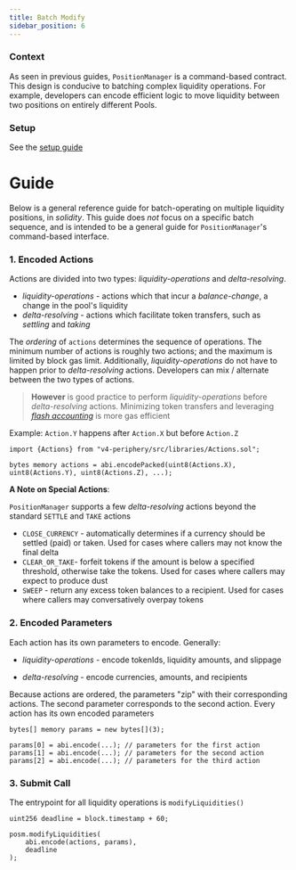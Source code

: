 ```yaml
---
title: Batch Modify
sidebar_position: 6
---
```


### Context

As seen in previous guides, `PositionManager` is a command-based contract. This design is conducive to 
batching complex liquidity operations. For example, developers can encode efficient logic to move
liquidity between two positions on entirely different Pools. 

### Setup

See the [setup guide](./00-setup-liquidity.mdx)

# Guide

Below is a general reference guide for batch-operating on multiple liquidity positions, in *solidity*.
This guide does _not_ focus on a specific batch sequence, and is intended to be a general guide for `PositionManager`'s command-based interface.

### 1. Encoded Actions

Actions are divided into two types: _liquidity-operations_ and _delta-resolving_.

* _liquidity-operations_ - actions which that incur a *balance-change*, a change in the pool's liquidity
* _delta-resolving_ - actions which facilitate token transfers, such as _settling_ and _taking_

The _ordering_ of `actions` determines the sequence of operations. The minimum number of actions is roughly two actions; and the maximum is limited by block gas limit.
Additionally, _liquidity-operations_ do not have to happen prior to _delta-resolving_ actions. Developers can mix / alternate between
the two types of actions.

> **However** is good practice to perform _liquidity-operations_ before _delta-resolving_ actions. Minimizing token transfers
and leveraging [_flash accounting_](../../concepts/02-flash-accounting.mdx) is more gas efficient

Example: `Action.Y` happens after `Action.X` but before `Action.Z`
```solidity
import {Actions} from "v4-periphery/src/libraries/Actions.sol";

bytes memory actions = abi.encodePacked(uint8(Actions.X), uint8(Actions.Y), uint8(Actions.Z), ...);
```

**A Note on Special Actions**:

`PositionManager` supports a few _delta-resolving_ actions beyond the standard `SETTLE` and `TAKE` actions

* `CLOSE_CURRENCY` - automatically determines if a currency should be settled (paid) or taken. Used for cases where callers may not know the final delta
* `CLEAR_OR_TAKE`- forfeit tokens if the amount is below a specified threshold, otherwise take the tokens. Used for cases where callers may expect to produce dust
* `SWEEP` - return any excess token balances to a recipient. Used for cases where callers may conversatively overpay tokens

### 2. Encoded Parameters

Each action has its own parameters to encode. Generally:

* _liquidity-operations_ - encode tokenIds, liquidity amounts, and slippage

* _delta-resolving_ - encode currencies, amounts, and recipients

Because actions are ordered, the parameters "zip" with their corresponding actions. The second parameter corresponds to the second action.
Every action has its own encoded parameters

```solidity
bytes[] memory params = new bytes[](3);

params[0] = abi.encode(...); // parameters for the first action
params[1] = abi.encode(...); // parameters for the second action
params[2] = abi.encode(...); // parameters for the third action
```

### 3. Submit Call

The entrypoint for all liquidity operations is `modifyLiquidities()`

```solidity
uint256 deadline = block.timestamp + 60;

posm.modifyLiquidities(
    abi.encode(actions, params),
    deadline
);
```
